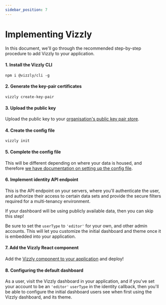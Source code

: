 ```yaml
---
sidebar_position: 7
---
```


# Implementing Vizzly

In this document, we'll go through the recommended step-by-step procedure to add Vizzly to your application.


#### 1. Install the Vizzly CLI

`npm i @vizzly/cli -g`

#### 2. Generate the key-pair certificates

`vizzly create-key-pair`

#### 3. Upload the public key
Upload the public key to your [organisation's public key pair store](https://app.vizzly.co/organisation/key-pairs).

#### 4. Create the config file

`vizzly init`

#### 5. Complete the config file

This will be different depending on where your data is housed, and therefore [we have documentation on setting up the config
file](/query-engines/self-hosted-query-engine#config-file).

#### 6. Implement identity API endpoint
This is the API endpoint on your servers, where you'll authenticate the user, and authorize their access to certain data sets
and provide the secure filters required for a multi-tenancy environment.

If your dashboard will be using publicly available data, then you can skip this step!

Be sure to set the `userType` to `'editor'` for your own, and other admin accounts. This will let you customize the initial
dashboard and theme once it is embedded into your application.

#### 7. Add the Vizzly React component
Add the [Vizzly component to your application](/react-component) and deploy!

#### 8. Configuring the default dashboard
As a user, visit the Vizzly dashboard in your application, and if you've set your account to be an `'editor'` `userType` in the identity
callback, then you'll be able to configure the initial dashboard users see when first using the Vizzly dashboard, and its theme.
